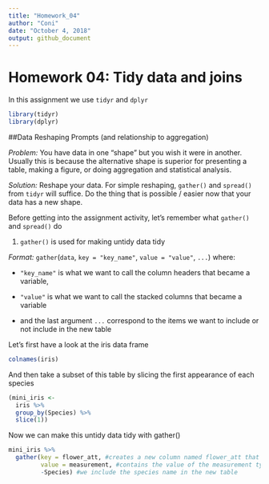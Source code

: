 ```yaml
---
title: "Homework_04"
author: "Coni"
date: "October 4, 2018"
output: github_document
---
```


# Homework 04: Tidy data and joins

In this assignment we use `tidyr` and `dplyr`

```r
library(tidyr)
library(dplyr)
```


##Data Reshaping Prompts (and relationship to aggregation)

_Problem:_ You have data in one “shape” but you wish it were in another. Usually this is because the alternative shape is superior for presenting a table, making a figure, or doing aggregation and statistical analysis.

_Solution:_ Reshape your data. For simple reshaping, `gather()` and `spread()` from `tidyr` will suffice. Do the thing that is possible / easier now that your data has a new shape.

Before getting into the assignment activity, let's remember what `gather()` and `spread()` do

1. `gather()` is used for making untidy data tidy

*Format:* `gather`(`data`, `key = "key_name"`, `value = "value"`, `...`) where:
  
  - `"key_name"` is what we want to call the column headers that became a variable, 
  
  - `"value"` is what we want to call the stacked columns that became a variable
  
  - and the last argument `...` correspond to the items we want to include or not include in the new table

Let's first have a look at the iris data frame

```r

colnames(iris)

```

And then take a subset of this table by slicing the first appearance of each species

```r
(mini_iris <-
  iris %>%
  group_by(Species) %>%
  slice(1))
```

Now we can make this untidy data tidy with gather()

```r
mini_iris %>% 
  gather(key = flower_att, #creates a new column named flower_att that contains the measurement type
         value = measurement, #contains the value of the measurement type for each species
         -Species) #we include the species name in the new table
```

